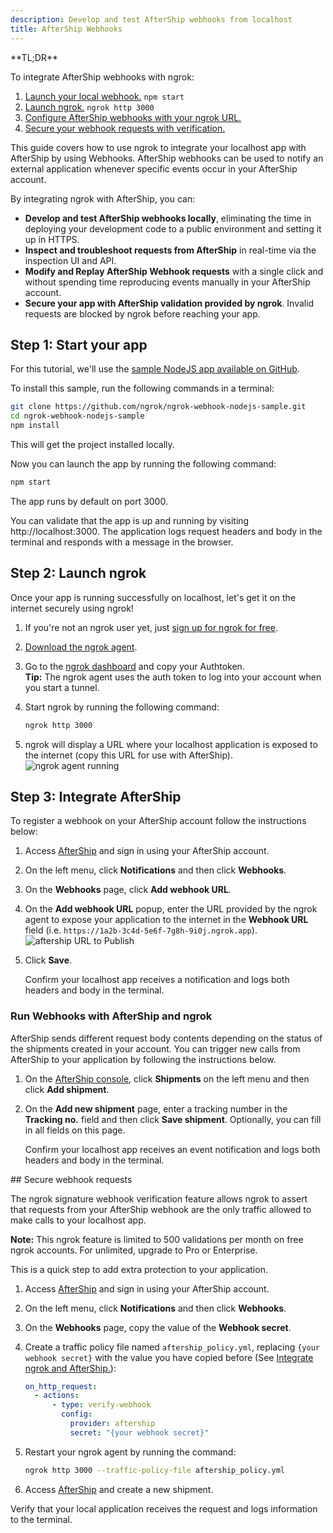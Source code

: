 ```yaml
---
description: Develop and test AfterShip webhooks from localhost
title: AfterShip Webhooks
---
```


<Tip>
**TL;DR**



To integrate AfterShip webhooks with ngrok:

1. [Launch your local webhook.](#start-your-app) `npm start`
1. [Launch ngrok.](#start-ngrok) `ngrok http 3000`
1. [Configure AfterShip webhooks with your ngrok URL.](#setup-webhook)
1. [Secure your webhook requests with verification.](#security)
</Tip>

This guide covers how to use ngrok to integrate your localhost app with AfterShip by using Webhooks.
AfterShip webhooks can be used to notify an external application whenever specific events occur in your AfterShip account.

By integrating ngrok with AfterShip, you can:

- **Develop and test AfterShip webhooks locally**, eliminating the time in deploying your development code to a public environment and setting it up in HTTPS.
- **Inspect and troubleshoot requests from AfterShip** in real-time via the inspection UI and API.
- **Modify and Replay AfterShip Webhook requests** with a single click and without spending time reproducing events manually in your AfterShip account.
- **Secure your app with AfterShip validation provided by ngrok**. Invalid requests are blocked by ngrok before reaching your app.

## **Step 1**: Start your app 

For this tutorial, we'll use the [sample NodeJS app available on GitHub](https://github.com/ngrok/ngrok-webhook-nodejs-sample).

To install this sample, run the following commands in a terminal:

```bash
git clone https://github.com/ngrok/ngrok-webhook-nodejs-sample.git
cd ngrok-webhook-nodejs-sample
npm install
```

This will get the project installed locally.

Now you can launch the app by running the following command:

```bash
npm start
```

The app runs by default on port 3000.

You can validate that the app is up and running by visiting http://localhost:3000. The application logs request headers and body in the terminal and responds with a message in the browser.

## **Step 2**: Launch ngrok 

Once your app is running successfully on localhost, let's get it on the internet securely using ngrok!

1. If you're not an ngrok user yet, just [sign up for ngrok for free](https://ngrok.com/signup).

1. [Download the ngrok agent](https://download.ngrok.com).

1. Go to the [ngrok dashboard](https://dashboard.ngrok.com) and copy your Authtoken. <br />
   **Tip:** The ngrok agent uses the auth token to log into your account when you start a tunnel.
1. Start ngrok by running the following command:

   ```bash
   ngrok http 3000
   ```

1. ngrok will display a URL where your localhost application is exposed to the internet (copy this URL for use with AfterShip).
   ![ngrok agent running](/img/integrations/launch_ngrok_tunnel.png)

## **Step 3**: Integrate AfterShip 

To register a webhook on your AfterShip account follow the instructions below:

1. Access [AfterShip](https://www.aftership.com/) and sign in using your AfterShip account.

1. On the left menu, click **Notifications** and then click **Webhooks**.

1. On the **Webhooks** page, click **Add webhook URL**.

1. On the **Add webhook URL** popup, enter the URL provided by the ngrok agent to expose your application to the internet in the **Webhook URL** field (i.e. `https://1a2b-3c4d-5e6f-7g8h-9i0j.ngrok.app`).
   ![aftership URL to Publish](img/ngrok_url_configuration_aftership.png)

1. Click **Save**.

   Confirm your localhost app receives a notification and logs both headers and body in the terminal.

### Run Webhooks with AfterShip and ngrok

AfterShip sends different request body contents depending on the status of the shipments created in your account.
You can trigger new calls from AfterShip to your application by following the instructions below.

1. On the [AfterShip console](https://admin.aftership.com/), click **Shipments** on the left menu and then click **Add shipment**.

1. On the **Add new shipment** page, enter a tracking number in the **Tracking no.** field and then click **Save shipment**. Optionally, you can fill in all fields on this page.

   Confirm your localhost app receives an event notification and logs both headers and body in the terminal.

<InspectingRequests />

<ReplayingRequests />
## Secure webhook requests 

The ngrok signature webhook verification feature allows ngrok to assert that requests from your AfterShip webhook are the only traffic allowed to make calls to your localhost app.

**Note:** This ngrok feature is limited to 500 validations per month on free ngrok accounts. For unlimited, upgrade to Pro or Enterprise.

This is a quick step to add extra protection to your application.

1. Access [AfterShip](https://www.aftership.com/) and sign in using your AfterShip account.

1. On the left menu, click **Notifications** and then click **Webhooks**.

1. On the **Webhooks** page, copy the value of the **Webhook secret**.

1. Create a traffic policy file named `aftership_policy.yml`, replacing `{your webhook secret}` with the value you have copied before (See [Integrate ngrok and AfterShip.](#setup-webhook)):

   ```yaml
   on_http_request:
     - actions:
         - type: verify-webhook
           config:
             provider: aftership
             secret: "{your webhook secret}"
   ```

1. Restart your ngrok agent by running the command:

   ```bash
   ngrok http 3000 --traffic-policy-file aftership_policy.yml
   ```

1. Access [AfterShip](https://www.aftership.com/) and create a new shipment.

Verify that your local application receives the request and logs information to the terminal.
